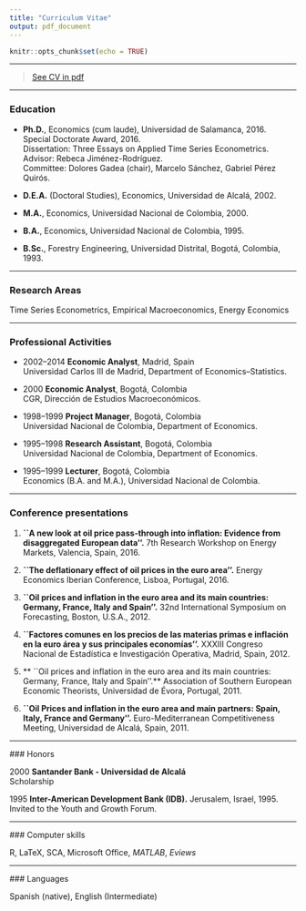 ```yaml
---
title: "Curriculum Vitae"
output: pdf_document
---
```


```r
knitr::opts_chunk$set(echo = TRUE)
```

****

> [See CV in pdf](CVE.pdf)

****
### Education

* **Ph.D.**, Economics (cum laude), Universidad de Salamanca, 2016.\
Special Doctorate Award, 2016.\
Dissertation: Three Essays on Applied Time Series Econometrics.\
Advisor: Rebeca Jiménez-Rodríguez.\
Committee: Dolores Gadea (chair), Marcelo Sánchez, Gabriel Pérez Quirós.\

* **D.E.A.** (Doctoral Studies), Economics, Universidad de Alcalá, 2002.\
* **M.A.**, Economics, Universidad Nacional de Colombia, 2000.\
* **B.A.**, Economics, Universidad Nacional de Colombia, 1995.\
* **B.Sc.**, Forestry Engineering, Universidad Distrital, Bogotá, Colombia, 1993.

****

### Research Areas

Time Series Econometrics, Empirical Macroeconomics, Energy Economics

****

### Professional Activities

* 2002--2014 **Economic Analyst**, Madrid, Spain\
Universidad Carlos III de Madrid, Department of Economics--Statistics.\

* 2000 **Economic Analyst**, Bogotá, Colombia\
CGR, Dirección de Estudios Macroeconómicos.\

* 1998--1999 **Project Manager**, Bogotá, Colombia\
Universidad Nacional de Colombia, Department of Economics.\

* 1995--1998 **Research Assistant**, Bogotá, Colombia\
Universidad Nacional de Colombia, Department of Economics.\

* 1995--1999 **Lecturer**, Bogotá, Colombia\
Economics (B.A. and M.A.), Universidad Nacional de Colombia.\

****

### Conference presentations

1. **``A new look at oil price pass-through into inflation: Evidence from disaggregated European data''.** 7th Research Workshop on Energy Markets, Valencia, Spain, 2016.

2. **``The deflationary effect of oil prices in the euro area''.** Energy Economics Iberian Conference, Lisboa, Portugal, 2016.

3. **``Oil prices and inflation in the euro area and its main countries: Germany, France, Italy and Spain''.** 32nd International Symposium on Forecasting, Boston, U.S.A., 2012.

4. **``Factores comunes en los precios de las materias primas e inflación en la euro área y sus principales economías''.** XXXIII Congreso Nacional de Estadística e Investigación Operativa, Madrid, Spain, 2012.

5. **  ``Oil prices and inflation in the euro area and its main countries: Germany, France, Italy and Spain''.** Association of Southern European Economic Theorists, Universidad de Évora, Portugal, 2011.

6. **``Oil Prices and inflation in the euro area and main partners: Spain, Italy, France and Germany''.** Euro-Mediterranean Competitiveness Meeting, Universidad de Alcalá, Spain, 2011.

****

### Honors

2000 **Santander Bank - Universidad de Alcalá**\
Scholarship\

1995 **Inter-American Development Bank (IDB).** Jerusalem, Israel, 1995.\
Invited to the Youth and Growth Forum. 

****

### Computer skills

R, LaTeX, SCA, Microsoft Office, *MATLAB*, *Eviews*

****

### Languages

Spanish (native), English (Intermediate)
